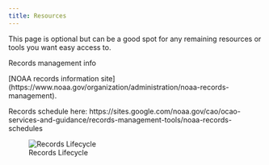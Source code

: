 ```yaml
---
title: Resources
---
```


This page is optional but can be a good spot for any remaining resources or tools you want easy access to.

Records management info

[NOAA records information site] (https://www.noaa.gov/organization/administration/noaa-records-management).

Records schedule here: https://sites.google.com/noaa.gov/cao/ocao-services-and-guidance/records-management-tools/noaa-records-schedules

![Records Lifecycle](images/AFSCimages/RecordDecisionTree2020.jpg){fig-alt="" fig-align="center"}
